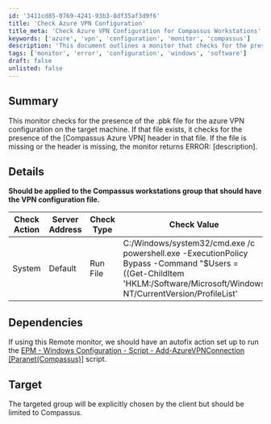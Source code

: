 ```yaml
---
id: '3411cd85-0769-4241-93b3-8df35af3d9f6'
title: 'Check Azure VPN Configuration'
title_meta: 'Check Azure VPN Configuration for Compassus Workstations'
keywords: ['azure', 'vpn', 'configuration', 'monitor', 'compassus']
description: 'This document outlines a monitor that checks for the presence of the .pbk file for Azure VPN configuration on target machines. It verifies the existence of the Compassus Azure VPN header within the file and returns error messages if the file or header is missing. Ideal for Compassus workstations group.'
tags: ['monitor', 'error', 'configuration', 'windows', 'software']
draft: false
unlisted: false
---
```

## Summary

This monitor checks for the presence of the .pbk file for the azure VPN configuration on the target machine. If that file exists, it checks for the presence of the [Compassus Azure VPN] header in that file. If the file is missing or the header is missing, the monitor returns ERROR: [description].

## Details

**Should be applied to the Compassus workstations group that should have the VPN configuration file.**

| Check Action | Server Address | Check Type | Check Value | Comparator | Interval | Result |
|--------------|----------------|-------------|-------------|------------|----------|--------|
| System       | Default        | Run File    | C:/Windows/system32/cmd.exe /c powershell.exe -ExecutionPolicy Bypass -Command "$Users = ((Get-ChildItem 'HKLM:/Software/Microsoft/Windows NT/CurrentVersion/ProfileList' | Where-Object \{$_.GetValue('ProfileImagePath') -notlike 'C:/Windows*'}| ForEach-Object \{ $_.GetValue('ProfileImagePath') })).replace('C:/Users/','');$users | foreach \{ ; Try \{; $path =  Get-item -Path """C:/Users/$_/AppData/Local/Packages/Microsoft.AzureVpn_8wekyb3d8bbwe/LocalState/rasphone.pbk""" -ErrorAction stop ; if ((Get-Content $path) -Contains '[Compassus Azure VPN]') \{; Return; } else \{; Return 'ERROR: Missing VPN Configuration'; }; } catch \{; Return 'ERROR: Missing file'; }; }" | Does Not Contain | 300 | ERROR: |

## Dependencies

If using this Remote monitor, we should have an autofix action set up to run the [EPM - Windows Configuration - Script - Add-AzureVPNConnection [Paranet(Compassus)]](https://proval.itglue.com/DOC-5078775-11698749) script.

## Target

The targeted group will be explicitly chosen by the client but should be limited to Compassus.












